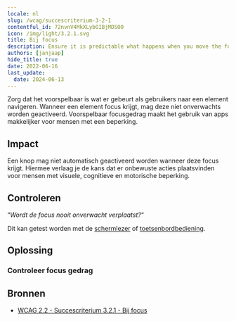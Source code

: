 ```yaml
---
locale: nl
slug: /wcag/succescriterium-3-2-1
contentful_id: 72nvnV4MkXLybOIBjMDSO0
icon: /img/light/3.2.1.svg
title: Bij focus
description: Ensure it is predictable what happens when you move the focus.
authors: [janjaap]
hide_title: true
date: 2022-06-16
last_update:
  date: 2024-06-13
---
```


<Hero
  title="Bij focus"
  image="/img/light/3.2.1.svg"
  alt="WCAG 3.2.1 icon"
  prefix="Succescriterium 3.2.1"
  suffix="Niveau A"
/>

Zorg dat het voorspelbaar is wat er gebeurt als gebruikers naar een element navigeren. Wanneer een element focus krijgt, mag deze niet onverwachts worden geactiveerd. Voorspelbaar focusgedrag maakt het gebruik van apps makkelijker voor mensen met een beperking.

## Impact

Een knop mag niet automatisch geactiveerd worden wanneer deze focus krijgt. Hiermee verlaag je de kans dat er onbewuste acties plaatsvinden voor mensen met visuele, cognitieve en motorische beperking.

## Controleren

“*Wordt de focus nooit onverwacht verplaatst?*“

Dit kan getest worden met de [schermlezer](/nl/stats/schermlezer) of [toetsenbordbediening](/nl/stats/toetsenbordbediening).

## Oplossing

### Controleer focus gedrag

<CodeSample id="element-focus" locale="nl"/>

## Bronnen

- [WCAG 2.2 - Succescriterium 3.2.1 - Bij focus](https://www.w3.org/Translations/WCAG22-nl/#bij-focus)
